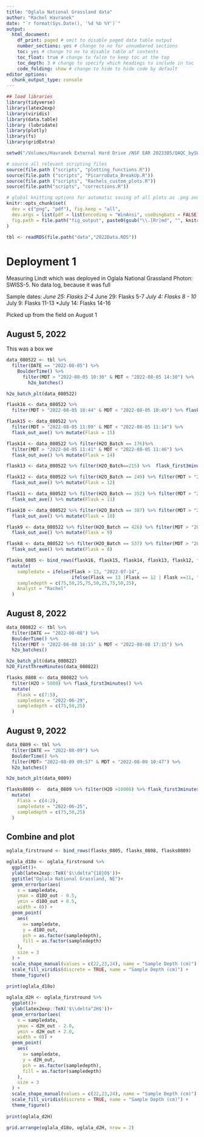 ```yaml
---
title: "Oglala National Grassland data"
author: "Rachel Havranek"
date: "`r format(Sys.Date(), '%d %b %Y')`"
output:
  html_document: 
    df_print: paged # omit to disable paged data table output
    number_sections: yes # change to no for unnumbered sections
    toc: yes # change to no to disable table of contents
    toc_float: true # change to false to keep toc at the top
    toc_depth: 3 # change to specify which headings to include in toc
    code_folding: show # change to hide to hide code by default
editor_options:
  chunk_output_type: console
---
```



```r
## load libraries
library(tidyverse) 
library(latex2exp)
library(viridis)
library(data.table)
library (lubridate)
library(plotly)
library(fs)
library(gridExtra)

setwd("/Volumes/Havranek External Hard Drive /NSF EAR 2023385/QAQC_bySWISS/SWISS_QAQC/")

# source all relevant scripting files
source(file.path ("scripts", "plotting_functions.R"))
source(file.path ("scripts", "PicarroData_BreakUp.R"))
source(file.path ("scripts", "Rachels_custom_plots.R"))
source(file.path("scripts", "corrections.R"))

# global knitting options for automatic saving of all plots as .png and .pdf
knitr::opts_chunk$set(
  dev = c("png", "pdf"), fig.keep = "all",
  dev.args = list(pdf = list(encoding = "WinAnsi", useDingbats = FALSE)),
  fig.path = file.path("fig_output", paste0(gsub("\\.[Rr]md", "", knitr::current_input()), "_"))
)

tbl <- readRDS(file.path("data","2022Data.RDS"))
```

# Deployment 1
Measuring Lindt which was deployed in Oglala National Grassland 
Photon: SWISS-5. No data log, because it was full

Sample dates:
*June 25: Flasks 2-4
*June 29: Flasks 5-7
*July 4: Flasks 8 - 10
*July 9: Flasks 11-13
*July 14: Flasks 14-16

Picked up from the field on August 1 

## August 5, 2022

This was a box we
```r
data_080522 <- tbl %>% 
  filter(DATE == "2022-08-05") %>% 
    BoulderTime() %>% 
      filter(MDT > "2022-08-05 10:30" & MDT < "2022-08-05 14:30") %>% 
        h2o_batches()

h2o_batch_plt(data_080522)

flask16 <- data_080522 %>% 
  filter(MDT > "2022-08-05 10:44" & MDT < "2022-08-05 10:49") %>% flask_out_ave() %>% mutate(Flask = 16) 

flask15 <- data_080522 %>%  
  filter(MDT > "2022-08-05 11:09" & MDT < "2022-08-05 11:14") %>% 
  flask_out_ave() %>% mutate(Flask = 15)

flask14 <- data_080522 %>% filter(H2O_Batch == 176)%>%  
  filter(MDT > "2022-08-05 11:41" & MDT < "2022-08-05 11:46") %>%
  flask_out_ave() %>% mutate(Flask = 14)

flask13 <- data_080522 %>% filter(H2O_Batch==215) %>%  flask_first3minutes() %>% mutate(Flask = 13)

flask12 <- data_080522 %>% filter(H2O_Batch == 249) %>% filter(MDT > "2022-08-05 12:23" & MDT < "2022-08-05 12:28") %>%
  flask_out_ave() %>% mutate(Flask = 12)

flask11 <- data_080522 %>% filter(H2O_Batch == 352) %>% filter(MDT > "2022-08-05 13:00" & MDT < "2022-08-05 13:05") %>%
  flask_out_ave() %>% mutate(Flask = 11)

flask10 <- data_080522 %>% filter(H2O_Batch == 387) %>% filter(MDT > "2022-08-05 13:18" & MDT < "2022-08-05 13:23") %>%
  flask_out_ave() %>% mutate(Flask = 10)

flask9 <- data_080522 %>% filter(H2O_Batch == 426) %>% filter(MDT > "2022-08-05 13:45" & MDT < "2022-08-05 13:50") %>%
  flask_out_ave() %>% mutate(Flask = 9)

flask8 <- data_080522 %>% filter(H2O_Batch == 537) %>% filter(MDT > "2022-08-05 14:20" & MDT < "2022-08-05 14:25") %>%
  flask_out_ave() %>% mutate(Flask = 8)

flasks_0805 <- bind_rows(flask16, flask15, flask14, flask13, flask12, flask11, flask10, flask9, flask8) %>% 
  mutate(
    sampledate = ifelse(Flask > 13, "2022-07-14",
                        ifelse(Flask == 13 |Flask == 12 | Flask ==11, "2022-07-09", "2022-07-04")),
    sampledepth = c(75,50,25,75,50,25,75,50,25),
    Analyst = "Rachel"
  )

```

## August 8, 2022
```r
data_080822 <- tbl %>% 
  filter(DATE == "2022-08-08") %>% 
  BoulderTime() %>% 
  filter(MDT > "2022-08-08 16:15" & MDT < "2022-08-08 17:15") %>% 
  h2o_batches()

h2o_batch_plt(data_080822)
h2O_FirstThreeMinutes(data_080822)

flasks_0808 <- data_080822 %>% 
  filter(H2O > 5000) %>% flask_first3minutes() %>% 
  mutate(
    Flask = c(7:5),
    sampledate = "2022-06-29",
    sampledepth = c(75,50,25)
  )
```

## August 9, 2022
```r
data_0809 <- tbl %>% 
  filter(DATE == "2022-08-09") %>% 
  BoulderTime() %>% 
  filter(MDT> "2022-08-09 09:57" & MDT < "2022-08-09 10:47") %>% 
  h2o_batches()

h2o_batch_plt(data_0809)

flasks0809 <-  data_0809 %>% filter(H2O >10000) %>% flask_first3minutes() %>% 
  mutate(
    Flask = c(4:2),
    sampledate = "2022-06-25",
    sampledepth = c(75,50,25)
  )
```

## Combine and plot
```r
oglala_firstround <- bind_rows(flasks_0805, flasks_0808, flasks0809)

oglala_d18o <- oglala_firstround %>% 
  ggplot()+
  ylab(latex2exp::TeX('$\\delta^{18}O$'))+
  ggtitle("Oglala National Grassland, NE")+
  geom_errorbar(aes(
    x = sampledate,
    ymax = d18O_out - 0.5,
    ymin = d18O_out + 0.5,
    width = 0)) +
  geom_point(
    aes(
      x= sampledate,
      y = d18O_out,
      pch = as.factor(sampledepth),
      fill = as.factor(sampledepth)
    ),
    size = 3
  ) +
  scale_shape_manual(values = c(22,23,24), name = "Sample Depth (cm)") +
  scale_fill_viridis(discrete = TRUE, name = "Sample Depth (cm)") +
  theme_figure()
  
print(oglala_d18o)
```

```r
oglala_d2H <- oglala_firstround %>% 
  ggplot()+
  ylab(latex2exp::TeX('$\\delta^2H$'))+
  geom_errorbar(aes(
    x = sampledate,
    ymax = d2H_out - 2.0,
    ymin = d2H_out + 2.0,
    width = 0)) +
  geom_point(
    aes(
      x= sampledate,
      y = d2H_out,
      pch = as.factor(sampledepth),
      fill = as.factor(sampledepth)
    ),
    size = 3
  ) +
  scale_shape_manual(values = c(22,23,24), name = "Sample Depth (cm)") +
  scale_fill_viridis(discrete = TRUE, name = "Sample Depth (cm)") +
  theme_figure()
  
print(oglala_d2H)
```

```r
grid.arrange(oglala_d18o, oglala_d2H, nrow = 2)
```


